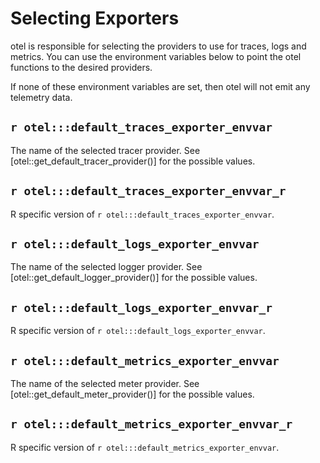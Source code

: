 # Selecting Exporters

otel is responsible for selecting the providers to use for traces,
logs and metrics. You can use the environment variables below to
point the otel functions to the desired providers.

If none of these environment variables are set, then otel will not
emit any telemetry data.

## ``r otel:::default_traces_exporter_envvar``

The name of the selected tracer provider. See
[otel::get_default_tracer_provider()] for the possible values.

## ``r otel:::default_traces_exporter_envvar_r``

R specific version of ``r otel:::default_traces_exporter_envvar``.

## ``r otel:::default_logs_exporter_envvar``

The name of the selected logger provider. See
[otel::get_default_logger_provider()] for the possible values.

## ``r otel:::default_logs_exporter_envvar_r``

R specific version of ``r otel:::default_logs_exporter_envvar``.

## ``r otel:::default_metrics_exporter_envvar``

The name of the selected meter provider. See
[otel::get_default_meter_provider()] for the possible values.

## ``r otel:::default_metrics_exporter_envvar_r``

R specific version of ``r otel:::default_metrics_exporter_envvar``.
